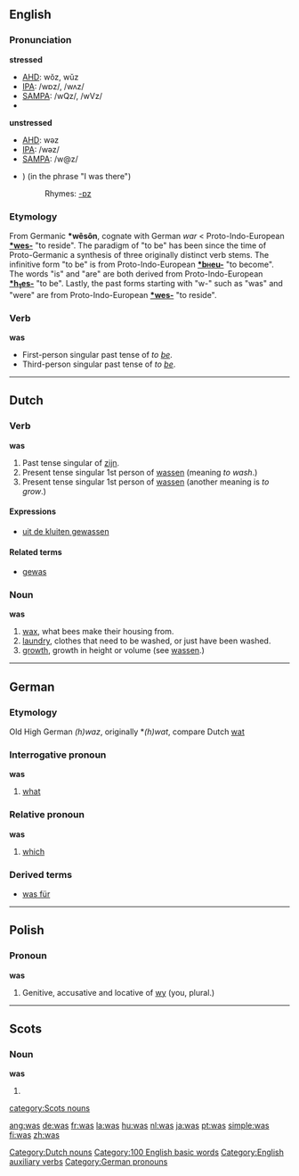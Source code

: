 {{wikipedia}}
==English==

{{rank|in|I|that|8|was|he|his|with}}

===Pronunciation===
'''stressed'''
*[[w:AHD|AHD]]: wŏz, wŭz 
*[[w:IPA|IPA]]: /wɒz/, /wʌz/
*[[w:SAMPA|SAMPA]]: /wQz/, /wVz/
*{{audio|en-us-was-stressed.ogg|Audio (US)}}

'''unstressed'''
*[[w:AHD|AHD]]: wəz 
*[[w:IPA|IPA]]: /wəz/
*[[w:SAMPA|SAMPA]]: /w@z/
*{{audio|en-us-was-unstressed.ogg|Audio (US)}} ) (in the phrase "I was there")
*:Rhymes: [[Rhymes:English:-ɒz|-ɒz]]

===Etymology===
From Germanic '''*wêsôn''', cognate with German ''war'' < Proto-Indo-European '''[[Wiktionary Appendix:Proto-Indo-European roots|*wes-]]''' "to reside". The paradigm of "to be" has been since the time of Proto-Germanic a synthesis of three originally distinct verb stems. The infinitive form "to be" is from Proto-Indo-European '''[[Wiktionary Appendix:Proto-Indo-European roots|*b<font size=-2>H</font>eu-]]''' "to become". The words "is" and "are" are both derived from Proto-Indo-European '''[[Wiktionary Appendix:Proto-Indo-European roots|*h<sub>1</sub>es-]]''' "to be". Lastly, the past forms starting with "w-" such as "was" and "were" are from Proto-Indo-European '''[[Wiktionary Appendix:Proto-Indo-European roots|*wes-]]''' "to reside".

===Verb===
'''was'''

* First-person singular past tense of ''to [[be]]''.
* Third-person singular past tense of ''to [[be]]''.

----

==Dutch==
===Verb===
'''was'''

# Past tense singular of [[zijn]].
# Present tense singular 1st person of [[wassen]] (meaning ''to wash''.)
# Present tense singular 1st person of [[wassen]] (another meaning is ''to grow''.)

====Expressions====
*[[uit de kluiten gewassen]]

====Related terms====
*[[gewas]] {{n}}

===Noun===
'''was'''

# [[wax]], what bees make their housing from.
# [[laundry]], clothes that need to be washed, or just have been washed.
# [[growth]], growth in height or volume (see [[wassen]].)

----

==German==
===Etymology===
Old High German ''(h)waz'', originally *''(h)wat'', compare Dutch [[wat]]
===Interrogative pronoun===
'''was'''

# [[what]]

===Relative pronoun===
'''was'''
# [[which]]

===Derived terms===
*[[was für]]

----

==Polish==
===Pronoun===
'''was'''

# Genitive, accusative and locative of [[wy]] (you, plural.)

----

==Scots==
===Noun===
'''was'''

# {{plural of|wa}}

[[category:Scots nouns]]

[[Category:Dutch nouns]]
[[Category:100 English basic words]]
[[Category:English auxiliary verbs]]
[[Category:German pronouns]]

[[ang:was]]
[[de:was]]
[[fr:was]]
[[la:was]]
[[hu:was]]
[[nl:was]]
[[ja:was]]
[[pt:was]]
[[simple:was]]
[[fi:was]]
[[zh:was]]
